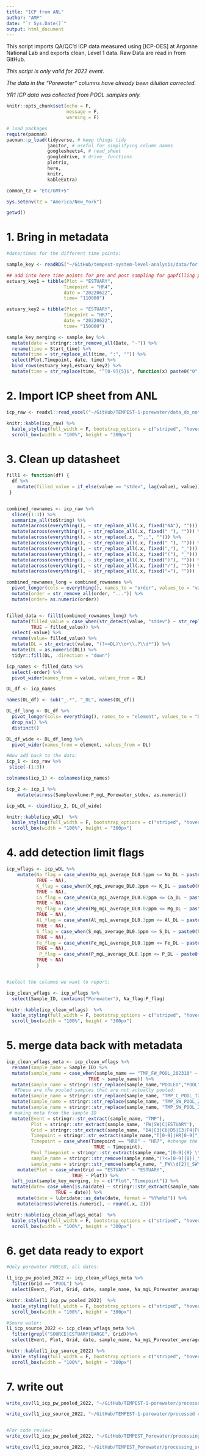 ```yaml
---
title: "ICP from ANL"
author: "AMP"
date: "`r Sys.Date()`"
output: html_document
---
```


This script imports QA/QC'd ICP data measured using [ICP-OES] at Argonne National Lab and exports clean, Level 1 data. Raw Data are read in from GitHub. 

*This script is only valid for 2022 event.* 

*The data in the "Porewater" columns have already been dilution corrected.* 

*YR1 ICP data was collected from POOL samples only.*  

```r

knitr::opts_chunk$set(echo = F, 
                      message = F,
                      warning = F)

# load packages
require(pacman)
pacman::p_load(tidyverse, # keep things tidy
               janitor, # useful for simplifying column names
               googlesheets4, # read_sheet 
               googledrive, # drive_ functions
               plotrix,
               here,
               knitr,
               kableExtra) 

common_tz = "Etc/GMT+5"

Sys.setenv(TZ = "America/New_York")

getwd()
```

# 1. Bring in metadata 
```r

#date/times for the different time points:

sample_key <- readRDS("~/GitHub/tempest-system-level-analysis/data/for processing/TMP_Event_June2022_META_PW_SOURCE_DateTime.rds")

## add into here time points for pre and post sampling for gapfilling purposes later on
estuary_key1 = tibble(Plot = "ESTUARY",
                     Timepoint = "HR4", 
                     date = "20220622", 
                     time= "110000")

estuary_key2 = tibble(Plot = "ESTUARY",
                     Timepoint = "HR7", 
                     date = "20220622", 
                     time= "150000")

sample_key_merging <- sample_key %>%
  mutate(date = stringr::str_remove_all(Date, "-")) %>%
  rename(time = Start_time) %>%
  mutate(time = str_replace_all(time, ":", "")) %>%
  select(Plot,Timepoint, date, time) %>%
  bind_rows(estuary_key1,estuary_key2) %>%
  mutate(time = str_replace(time, "^[0-9]{5}$", function(x) paste0("0",x)))

```

# 2. Import ICP sheet from ANL 
```r

icp_raw <- readxl::read_excel("~/GitHub/TEMPEST-1-porewater/data_do_not_commit/icp/PNNL ICP Analysis TEMPEST_1_results.xlsx", skip = 2)

knitr::kable(icp_raw) %>%
  kable_styling(full_width = F, bootstrap_options = c("striped", "hover")) %>%
  scroll_box(width = "100%", height = "300px")
```

# 3. Clean up datasheet
```r

fill1 <- function(df) {
  df %>%
    mutate(filled_value = if_else(value == "stdev", lag(value), value))
 }


combined_rownames <- icp_raw %>%
  slice((1:3)) %>%
  summarize_all(toString) %>%
  mutate(across(everything(), ~ str_replace_all(.x, fixed("NA"), ""))) %>%
  mutate(across(everything(), ~ str_replace_all(.x, fixed(" "), ""))) %>%
  mutate(across(everything(), ~ str_replace(.x, "^,,", ""))) %>%
  mutate(across(everything(), ~ str_replace_all(.x, fixed(" "), ""))) %>%
  mutate(across(everything(), ~ str_replace_all(.x, fixed(","), "_"))) %>%
  mutate(across(everything(), ~ str_replace_all(.x, fixed("("), "_"))) %>%
  mutate(across(everything(), ~ str_replace_all(.x, fixed(")"), ""))) %>%
  mutate(across(everything(), ~ str_replace_all(.x, fixed("/"), ""))) %>%
  mutate(across(everything(), ~ str_replace_all(.x, fixed("="), ""))) 

combined_rownames_long = combined_rownames %>% 
  pivot_longer(cols = everything(), names_to = "order", values_to = "value") %>%
  mutate(order = str_remove_all(order, "...")) %>%
  mutate(order= as.numeric(order))


filled_data <- fill1(combined_rownames_long) %>%
  mutate(filled_value = case_when(str_detect(value, "stdev") ~ str_replace(filled_value, "average", "stdev"),
         TRUE ~ filled_value)) %>%
  select(-value) %>%
  rename(value= filled_value) %>%
  mutate(DL = str_extract(value, "(?<=DL)\\d+\\.?\\d*")) %>%
  mutate(DL = as.numeric(DL)) %>%
  tidyr::fill(DL, .direction = "down")

icp_names <- filled_data %>%
  select(-order) %>%
  pivot_wider(names_from = value, values_from = DL) 

DL_df <- icp_names

names(DL_df) <- sub("_.*", "_DL", names(DL_df))

DL_df_long <- DL_df %>%
  pivot_longer(cols= everything(), names_to = "element", values_to = "DL") %>%
  drop_na() %>%
  distinct()

DL_df_wide <- DL_df_long %>%
  pivot_wider(names_from = element, values_from = DL)

#Now add back to the data: 
icp_1 <- icp_raw %>%
 slice(-(1:3))

colnames(icp_1) <- colnames(icp_names)

icp_2 <- icp_1 %>%
    mutate(across(Samplevolume:P_mgL_Porewater_stdev, as.numeric))

icp_wDL <- cbind(icp_2, DL_df_wide)

knitr::kable(icp_wDL)  %>%
  kable_styling(full_width = F, bootstrap_options = c("striped", "hover")) %>%
  scroll_box(width = "100%", height = "300px")
```

# 4. add detection limit flags 
```r

icp_wflags <- icp_wDL %>%
    mutate(Na_flag = case_when(Na_mgL_average_DL0.5ppm <= Na_DL ~ paste0(Na_DL, " ppm detection limit; measured value ≤ detection limit for value before dilution correction"),
           TRUE ~ NA),
           K_flag = case_when(K_mgL_average_DL0.2ppm <= K_DL ~ paste0(K_DL, " ppm detection limit; measured value ≤ detection limit for value before dilution correction"), 
           TRUE ~ NA),
           Ca_flag = case_when(Ca_mgL_average_DL0.02ppm <= Ca_DL ~ paste0(Ca_DL, " ppm detection limit; measured value ≤ detection limit for value before dilution correction"), 
           TRUE ~ NA),
           Mg_flag = case_when(Mg_mgL_average_DL0.02ppm <= Mg_DL ~ paste0(Mg_DL, " ppm detection limit; measured value ≤ detection limit for value before dilution correction"), 
           TRUE ~ NA),
           Al_flag = case_when(Al_mgL_average_DL0.3ppm <= Al_DL ~ paste0(Al_DL, " ppm detection limit; measured value ≤ ddetection limit for value before dilution correction"), 
           TRUE ~ NA),
           S_flag = case_when(S_mgL_average_DL0.1ppm <= S_DL ~ paste0(S_DL, " ppm detection limit; measured value ≤ detection limit for value before dilution correction"), 
           TRUE ~ NA),
           Fe_flag = case_when(Fe_mgL_average_DL0.1ppm <= Fe_DL ~ paste0(Fe_DL, " ppm detection limit; measured value ≤ detection limit for value before dilution correction"), 
           TRUE ~ NA),
            P_flag = case_when(P_mgL_average_DL0.1ppm <= P_DL ~ paste0(P_DL, " ppm detection limit; measured value ≤ detection limit for value before dilution correction"), 
           TRUE ~ NA)
           )


#select the columns we want to report:

icp_clean_wflags <- icp_wflags %>%
  select(Sample_ID, contains("Porewater"), Na_flag:P_flag)

knitr::kable(icp_clean_wflags)  %>%
  kable_styling(full_width = F, bootstrap_options = c("striped", "hover")) %>%
  scroll_box(width = "100%", height = "300px")
```

# 5. merge data back with metadata
```r

icp_clean_wflags_meta <- icp_clean_wflags %>%
  rename(sample_name = Sample_ID) %>%
  mutate(sample_name = case_when(sample_name == "TMP_FW_POOL_202310" ~ "TMP_FW_POOL_20231002", #this didn't have a date in the sample name
                              TRUE ~ sample_name)) %>%
  mutate(sample_name = stringr::str_replace(sample_name,"POOLED","POOL")) %>%
   #These are the pooled samples that are not actually pooled:
  mutate(sample_name = stringr::str_replace(sample_name, "TMP_C_POOL_T2", "TMP_C_H6_T2")) %>%
  mutate(sample_name = stringr::str_replace(sample_name, "TMP_SW_POOL_20230612", "TMP_SW_B4_20230612")) %>%
  mutate(sample_name = stringr::str_replace(sample_name, "TMP_SW_POOL_20230606", "TMP_SW_C3_20230606")) %>%
 # making meta from the sample ID 
  mutate(Event = stringr::str_extract(sample_name, "TMP"),
         Plot = stringr::str_extract(sample_name, 'FW|SW|C|ESTUARY'), 
         Grid = stringr::str_extract(sample_name, "B4|C3|C6|D5|E3|F4|F6|H3|H6|I5|SOURCE|ESTUARY|POOL|WELL"),
         Timepoint = stringr::str_extract(sample_name,"T[0-9]|HR[0-9]"),
         Timepoint = case_when(Timepoint == "HR8" ~ "HR7", #change the estuary HR8 to HR7
                                TRUE ~ Timepoint),
         Pool_Timepoint = stringr::str_extract(sample_name,"[0-9]{8}_\\d{8}|[0-9]{8}-\\d{8}"),
         sample_name = stringr::str_remove(sample_name,"(?<=[0-9]{8})_\\d{8}|(?<=[0-9]{8})-\\d{8}"),
         sample_name = stringr::str_remove(sample_name, "_FW\\d{2}|_SW\\d{2}")) %>%
    mutate(Plot = case_when(Grid == "ESTUARY" ~ "ESTUARY",
                        TRUE ~ Plot)) %>%
  left_join(sample_key_merging, by = c("Plot","Timepoint")) %>%
  mutate(date= case_when(is.na(date) ~ stringr::str_extract(sample_name, "[0-9]{8}"),
                  TRUE ~ date)) %>%
    mutate(date = lubridate::as_date(date, format = "%Y%m%d")) %>%
    mutate(across(where(is.numeric), ~ round(.x, 2)))

knitr::kable(icp_clean_wflags_meta)  %>%
  kable_styling(full_width = F, bootstrap_options = c("striped", "hover")) %>%
  scroll_box(width = "100%", height = "300px")
```

# 6. get data ready to export 
```r
#Only porewater POOLED, all dates:

l1_icp_pw_pooled_2022 <- icp_clean_wflags_meta %>%
  filter(Grid == "POOL") %>%
  select(Event, Plot, Grid, date, sample_name, Na_mgL_Porewater_average:P_flag) 

knitr::kable(l1_icp_pw_pooled_2022)  %>%
  kable_styling(full_width = F, bootstrap_options = c("striped", "hover")) %>%
  scroll_box(width = "100%", height = "300px")

#Soure water: 
l1_icp_source_2022 <- icp_clean_wflags_meta %>%
  filter(grepl("SOURCE|ESTUARY|BARGE", Grid))%>%
  select(Event, Plot, Grid, date, sample_name, Na_mgL_Porewater_average:P_flag) 

knitr::kable(l1_icp_source_2022) %>%
  kable_styling(full_width = F, bootstrap_options = c("striped", "hover")) %>%
  scroll_box(width = "100%", height = "300px")
```

# 7. write out
```r
write_csv(l1_icp_pw_pooled_2022, "~/GitHub/TEMPEST-1-porewater/processed data/for_google_drive/TMP_PW_POOL_ICP_L1_2022.csv")

write_csv(l1_icp_source_2022, "~/GitHub/TEMPEST-1-porewater/processed data/for_google_drive/TMP_SOURCE_ICP_L1_2022.csv")


#For code review: 
write_csv(l1_icp_pw_pooled_2022, "~/GitHub/TEMPEST_Porewater/processing_scripts/ICP/TEMPORARY/TMP_PW_POOL_ICP_L1_2022.csv")

write_csv(l1_icp_source_2022, "~/GitHub/TEMPEST_Porewater/processing_scripts/ICP/TEMPORARY/TMP_SOURCE_ICP_L1_2022.csv")


```




